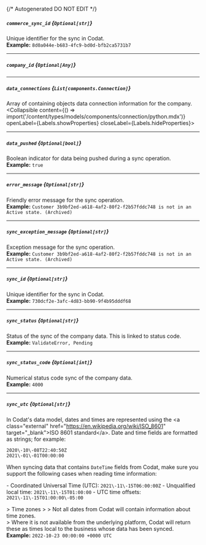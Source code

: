 {/* Autogenerated DO NOT EDIT  */}

##### `commerce_sync_id` *{`Optional[str]`}*
Unique identifier for the sync in Codat.
<br/>
**Example:** `8d0a044e-b683-4fc9-bd0d-bfb2ca5731b7`

---
##### `company_id` *{`Optional[Any]`}*

---
##### `data_connections` *{`List[components.Connection]`}*
Array of containing objects data connection information for the company.
<Collapsible content={() => import('/content/types/models/components/connection/python.mdx')} openLabel={Labels.showProperties} closeLabel={Labels.hideProperties}>
</Collapsible>

---
##### `data_pushed` *{`Optional[bool]`}*
Boolean indicator for data being pushed during a sync operation.
<br/>
**Example:** `true`

---
##### `error_message` *{`Optional[str]`}*
Friendly error message for the sync operation.
<br/>
**Example:** `Customer 3b9bf2ed-a618-4af2-80f2-f2b57fddc748 is not in an Active state. (Archived)`

---
##### `sync_exception_message` *{`Optional[str]`}*
Exception message for the sync operation.
<br/>
**Example:** `Customer 3b9bf2ed-a618-4af2-80f2-f2b57fddc748 is not in an Active state. (Archived)`

---
##### `sync_id` *{`Optional[str]`}*
Unique identifier for the sync in Codat.
<br/>
**Example:** `730dcf2e-3afc-4d83-bb90-9f4b95dddf68`

---
##### `sync_status` *{`Optional[str]`}*
Status of the sync of the company data. This is linked to status code.
<br/>
**Example:** `ValidateError, Pending`

---
##### `sync_status_code` *{`Optional[int]`}*
Numerical status code sync of the company data.
<br/>
**Example:** `4000`

---
##### `sync_utc` *{`Optional[str]`}*
In Codat's data model, dates and times are represented using the \<a class\="external" href\="https://en.wikipedia.org/wiki/ISO_8601" target\="_blank"\>ISO 8601 standard\</a\>. Date and time fields are formatted as strings; for example:

```
2020\-10\-08T22:40:50Z
2021\-01\-01T00:00:00
```



When syncing data that contains `DateTime` fields from Codat, make sure you support the following cases when reading time information:

\- Coordinated Universal Time (UTC): `2021\-11\-15T06:00:00Z`
\- Unqualified local time: `2021\-11\-15T01:00:00`
\- UTC time offsets: `2021\-11\-15T01:00:00\-05:00`

\> Time zones
\> 
\> Not all dates from Codat will contain information about time zones.  
\> Where it is not available from the underlying platform, Codat will return these as times local to the business whose data has been synced.
<br/>
**Example:** `2022-10-23 00:00:00 +0000 UTC`


